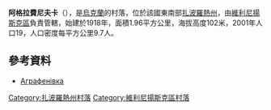 {{coord|48|5|53|N|35|28|21|E|scale:30000|display=title}}

'''阿格拉費尼夫卡'''（{{lang-uk|Аграфенівка}}），是[[烏克蘭|烏克蘭]]的村落，位於該國東南部[[扎波羅熱州|扎波羅熱州]]，由[[維利尼揚斯克區|維利尼揚斯克區]]負責管轄，始建於1918年，面積1.96平方公里，海拔高度102米，2001年人口19，人口密度每平方公里9.7人。

==參考資料==
* [http://gska2.rada.gov.ua/pls/z7502/A005?rdat1=02.01.2008&rf7571=12143 Аграфенівка]{{dead link|date=2018年5月 |bot=InternetArchiveBot |fix-attempted=yes }}

[[Category:扎波羅熱州村落|Category:扎波羅熱州村落]]
[[Category:維利尼揚斯克區村落|Category:維利尼揚斯克區村落]]


{{Zaporizhia-geo-stub}}